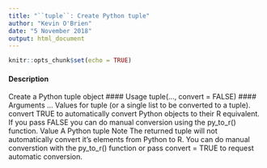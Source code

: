 ---
title: "``tuple``: Create Python tuple"
author: "Kevin O'Brien"
date: "5 November 2018"
output: html_document
---

```{r setup, include=FALSE}
knitr::opts_chunk$set(echo = TRUE)
```


#### Description 
Create a Python tuple object
#### Usage
tuple(..., convert = FALSE)
#### Arguments
... Values for tuple (or a single list to be converted to a tuple).
convert TRUE to automatically convert Python objects to their R equivalent. If you pass
FALSE you can do manual conversion using the py_to_r() function.
Value
A Python tuple
Note
The returned tuple will not automatically convert it's elements from Python to R. You can do manual
converstion with the py_to_r() function or pass convert = TRUE to request automatic conversion.